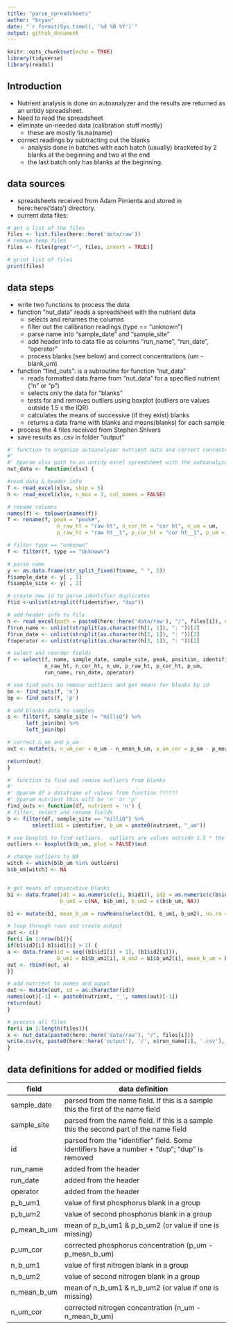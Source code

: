 ```yaml
---
title: "parse_spreadsheets"
author: "bryan"
date: "`r format(Sys.time(), '%d %B %Y')`"
output: github_document
---
```


```r
knitr::opts_chunk$set(echo = TRUE)
library(tidyverse)
library(readxl)
```

## Introduction

* Nutrient analysis is done on autoanalyzer and the results are returned as an untidy spreadsheet.
* Need to read the spreadsheet
* eliminate un-needed data (calibration stuff mostly)
    * these are mostly !is.na(name)
* correct readings by subtracting out the blanks
    * analysis done in batches with each batch (usually) bracketed by 2 blanks at the beginning and two at the end
    * the last batch only has blanks at the beginning.
    
## data sources
* spreadsheets received from Adam Pimienta and stored in here::here('data') directory.
* current data files:

```r
# get a list of the files
files <- list.files(here::here('data/raw'))
# remove temp files
files <- files[grep("~", files, invert = TRUE)]

# print list of files
print(files)
```

## data steps
* write two functions to process the data
* function "nut_data" reads a spreadsheet with the nutrient data
    * selects and renames the columns
    * filter out the calibration readings (type == "unknown")
    * parse name into "sample_date" and "sample_site"
    * add header info to data file as columns "run_name", "run_date", "operator"
    * process blanks (see below) and correct concentrations (um - blank_um)

* function "find_outs": is a subroutine for function "nut_data"
    * reads formatted data.frame from "nut_data" for a specified nutrient ("n" or "p")
    * selects only the data for "blanks"
    * tests for and removes outliers using boxplot (outliers are values outside 1.5 x the IQR)
    * calculates the means of successive (if they exist) blanks
    * returns a data frame with blanks and means(blanks) for each sample
    
* process the 4 files received from Stephen Shivers
* save results as .csv in folder "output"
    
```r
#' function to organize autoanalyzer nutrient data and correct concentrations for blanks
#' 
#' @param xlsx path to an untidy excel spreadsheet with the autoanalyzer data
nut_data <- function(xlsx) {

#read data & header info
f <- read_excel(xlsx, skip = 5)
h <- read_excel(xlsx, n_max = 3, col_names = FALSE)

# rename columns
names(f) <- tolower(names(f)) 
f <- rename(f, peak = "peak#", 
                n_raw_ht = "raw ht", n_cor_ht = "cor ht", n_um = um,
                p_raw_ht = "raw ht__1", p_cor_ht = "cor ht__1", p_um = um__1)

# filter type == "unknown"
f <- filter(f, type == "Unknown")

# parse name
y <- as.data.frame(str_split_fixed(f$name, " ", 2))
f$sample_date <- y[ , 1]
f$sample_site <- y[ , 2]

# create new id to parse identifier duplicates
f$id <-unlist(strsplit(f$identifier, "dup"))

# add header info to file
h <- read_excel(path = paste0(here::here('data/raw'), "/", files[i]), n_max = 3, col_names = FALSE)
f$run_name <- unlist(strsplit(as.character(h[1, 1]), ": "))[2]
f$run_date <- unlist(strsplit(as.character(h[2, 1]), ": "))[2]
f$operator <- unlist(strsplit(as.character(h[3, 1]), ": "))[2]

# select and reorder fields
f <- select(f, name, sample_date, sample_site, peak, position, identifier, id,
            n_raw_ht, n_cor_ht, n_um, p_raw_ht, p_cor_ht, p_um,
            run_name, run_date, operator)

# use find_outs to remove outliers and get means for blanks by id
bn <- find_outs(f, 'n')
bp <- find_outs(f, 'p')

# add blanks data to samples
s <- filter(f, sample_site != "milliQ") %>%
      left_join(bn) %>%
      left_join(bp)

# correct n_um and p_um
out <- mutate(s, n_um_cor = n_um - n_mean_b_um, p_um_cor = p_um - p_mean_b_um)

return(out)
}
```

```r
#' function to find and remove outliers from blanks
#' 
#' @param df a dataframe of values from function ??????
#' @param nutrient this will be 'n' or 'p'
find_outs <- function(df, nutrient = 'n') {
# filter, select and rename fields
b <- filter(df, sample_site == "milliQ") %>%
        select(id1 = identifier, b_um = paste0(nutrient, "_um"))

# use boxplot to find outliers.  outliers are values outside 1.5 * the IQR
outliers <- boxplot(b$b_um, plot = FALSE)$out

# change outliers to NA
witch <- which(b$b_um %in% outliers)
b$b_um[witch] <- NA


# get means of consecutive blanks
b1 <- data.frame(id1 = as.numeric(c(1, b$id1)), id2 = as.numeric(c(b$id1, nrow(df))),
                 b_um1 = c(NA, b$b_um), b_um2 = c(b$b_um, NA)) 

b1 <- mutate(b1, mean_b_um = rowMeans(select(b1, b_um1, b_um2), na.rm = TRUE))

# loop through rows and create output
out <- c()
for(i in 1:nrow(b1)){
if(b1$id2[i]-b1$id1[i] > 1) {
a <- data.frame(id = seq((b1$id1[i] + 1), (b1$id2[i])), 
                b_um1 = b1$b_um1[i], b_um2 = b1$b_um2[i], mean_b_um = b1$mean_b_um[i])
out <- rbind(out, a)
}}

# add nutrient to names and ouput
out <- mutate(out, id = as.character(id))
names(out)[-1] <- paste0(nutrient, '_', names(out)[-1])
return(out)
}
```

```r
# process all files
for(i in 1:length(files)){
x <- nut_data(paste0(here::here('data/raw'), "/", files[i]))
write.csv(x, paste0(here::here('output'), '/', x$run_name[1], '.csv'), row.names = FALSE)
}
```

## data definitions for added or modified fields

field  | data definition
----------- | -----------------------------------------------------------------------------------------
sample_date  | parsed from the name field. If this is a sample this the first of the name field
sample_site  | parsed from the name field. If this is a sample this the second part of the name field
id | parsed from the "identifier" field. Some identifiers have a number + "dup"; "dup" is removed
run_name | added from the header
run_date | added from the header
operator | added from the header
p_b_um1 | value of first phosphorus blank in a group
p_b_um2 | value of second phosphorus blank in a group
p_mean_b_um | mean of p_b_um1 & p_b_um2 (or value if one is missing)
p_um_cor | corrected phosphorus concentration (p_um - p_mean_b_um)  
n_b_um1 | value of first nitrogen blank in a group
n_b_um2 | value of second nitrogen blank in a group
n_mean_b_um | mean of n_b_um1 & n_b_um2 (or value if one is missing)
n_um_cor | corrected nitrogen concentration (n_um - n_mean_b_um) 


